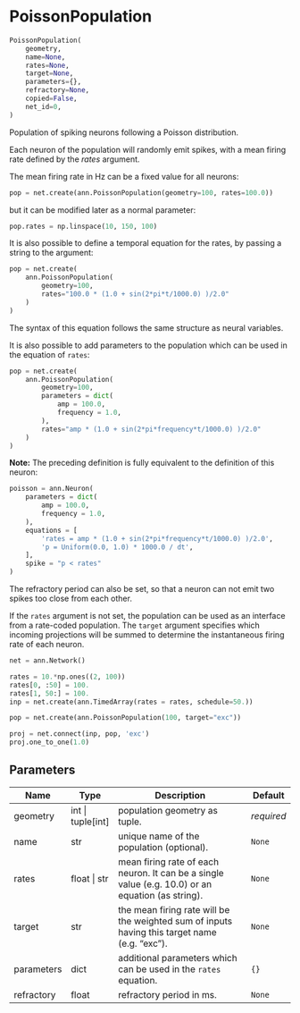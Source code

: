 # PoissonPopulation { #ANNarchy.inputs.PoissonPopulation.PoissonPopulation }

```python
PoissonPopulation(
    geometry,
    name=None,
    rates=None,
    target=None,
    parameters={},
    refractory=None,
    copied=False,
    net_id=0,
)
```

Population of spiking neurons following a Poisson distribution.

Each neuron of the population will randomly emit spikes, with a mean firing rate defined by the *rates* argument.

The mean firing rate in Hz can be a fixed value for all neurons:

```python
pop = net.create(ann.PoissonPopulation(geometry=100, rates=100.0))
```

but it can be modified later as a normal parameter:

```python
pop.rates = np.linspace(10, 150, 100)
```

It is also possible to define a temporal equation for the rates, by passing a string to the argument:

```python
pop = net.create(
    ann.PoissonPopulation(
        geometry=100, 
        rates="100.0 * (1.0 + sin(2*pi*t/1000.0) )/2.0"
    )
)
```

The syntax of this equation follows the same structure as neural variables.

It is also possible to add parameters to the population which can be used in the equation of `rates`:

```python
pop = net.create(
    ann.PoissonPopulation(
        geometry=100,
        parameters = dict(
            amp = 100.0,
            frequency = 1.0,
        ),
        rates="amp * (1.0 + sin(2*pi*frequency*t/1000.0) )/2.0"
    )
)
```

**Note:** The preceding definition is fully equivalent to the definition of this neuron:

```python
poisson = ann.Neuron(
    parameters = dict(
        amp = 100.0,
        frequency = 1.0,
    ),
    equations = [
        'rates = amp * (1.0 + sin(2*pi*frequency*t/1000.0) )/2.0',
        'p = Uniform(0.0, 1.0) * 1000.0 / dt',
    ],
    spike = "p < rates"
)
```

The refractory period can also be set, so that a neuron can not emit two spikes too close from each other.

If the ``rates`` argument is not set, the population can be used as an interface from a rate-coded population. The ``target`` argument specifies which incoming projections will be summed to determine the instantaneous firing rate of each neuron.

```python
net = ann.Network()

rates = 10.*np.ones((2, 100))
rates[0, :50] = 100.
rates[1, 50:] = 100.
inp = net.create(ann.TimedArray(rates = rates, schedule=50.))

pop = net.create(ann.PoissonPopulation(100, target="exc"))

proj = net.connect(inp, pop, 'exc')
proj.one_to_one(1.0)
```

## Parameters {.doc-section .doc-section-parameters}

| Name       | Type                | Description                                                                                       | Default    |
|------------|---------------------|---------------------------------------------------------------------------------------------------|------------|
| geometry   | int \| tuple\[int\] | population geometry as tuple.                                                                     | _required_ |
| name       | str                 | unique name of the population (optional).                                                         | `None`     |
| rates      | float \| str        | mean firing rate of each neuron. It can be a single value (e.g. 10.0) or an equation (as string). | `None`     |
| target     | str                 | the mean firing rate will be the weighted sum of inputs having this target name (e.g. "exc").     | `None`     |
| parameters | dict                | additional parameters which can be used in the `rates` equation.                                  | `{}`       |
| refractory | float               | refractory period in ms.                                                                          | `None`     |